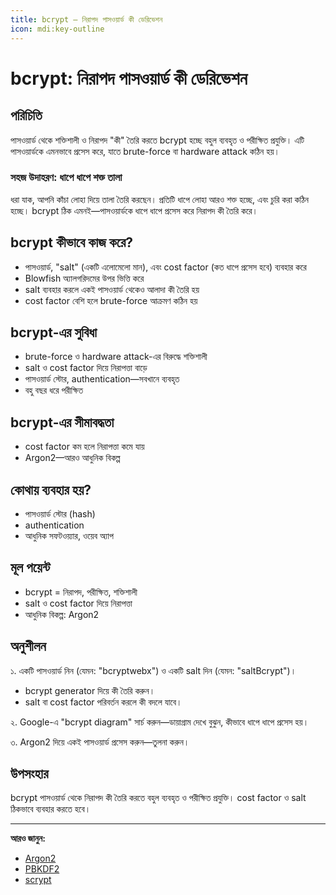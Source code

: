 ```yaml
---
title: bcrypt — নিরাপদ পাসওয়ার্ড কী ডেরিভেশন
icon: mdi:key-outline
---
```


# bcrypt: নিরাপদ পাসওয়ার্ড কী ডেরিভেশন

## পরিচিতি

পাসওয়ার্ড থেকে শক্তিশালী ও নিরাপদ "কী" তৈরি করতে bcrypt হচ্ছে বহুল ব্যবহৃত ও পরীক্ষিত প্রযুক্তি। এটি পাসওয়ার্ডকে এমনভাবে প্রসেস করে, যাতে brute-force বা hardware attack কঠিন হয়।

### সহজ উদাহরণ: ধাপে ধাপে শক্ত তালা

ধরা যাক, আপনি কাঁচা লোহা দিয়ে তালা তৈরি করছেন। প্রতিটি ধাপে লোহা আরও শক্ত হচ্ছে, এবং চুরি করা কঠিন হচ্ছে। bcrypt ঠিক এমনই—পাসওয়ার্ডকে ধাপে ধাপে প্রসেস করে নিরাপদ কী তৈরি করে।

## bcrypt কীভাবে কাজ করে?
- পাসওয়ার্ড, "salt" (একটি এলোমেলো মান), এবং cost factor (কত ধাপে প্রসেস হবে) ব্যবহার করে
- Blowfish অ্যালগরিদমের উপর ভিত্তি করে
- salt ব্যবহার করলে একই পাসওয়ার্ড থেকেও আলাদা কী তৈরি হয়
- cost factor বেশি হলে brute-force আক্রমণ কঠিন হয়

## bcrypt-এর সুবিধা
- brute-force ও hardware attack-এর বিরুদ্ধে শক্তিশালী
- salt ও cost factor দিয়ে নিরাপত্তা বাড়ে
- পাসওয়ার্ড স্টোর, authentication—সবখানে ব্যবহৃত
- বহু বছর ধরে পরীক্ষিত

## bcrypt-এর সীমাবদ্ধতা
- cost factor কম হলে নিরাপত্তা কমে যায়
- Argon2—আরও আধুনিক বিকল্প

## কোথায় ব্যবহার হয়?
- পাসওয়ার্ড স্টোর (hash)
- authentication
- আধুনিক সফটওয়্যার, ওয়েব অ্যাপ

## মূল পয়েন্ট
- bcrypt = নিরাপদ, পরীক্ষিত, শক্তিশালী
- salt ও cost factor দিয়ে নিরাপত্তা
- আধুনিক বিকল্প: Argon2

## অনুশীলন

১. একটি পাসওয়ার্ড নিন (যেমন: "bcryptwebx") ও একটি salt দিন (যেমন: "saltBcrypt")।
   - bcrypt generator দিয়ে কী তৈরি করুন।
   - salt বা cost factor পরিবর্তন করলে কী বদলে যাবে।

২. Google-এ "bcrypt diagram" সার্চ করুন—ডায়াগ্রাম দেখে বুঝুন, কীভাবে ধাপে ধাপে প্রসেস হয়।

৩. Argon2 দিয়ে একই পাসওয়ার্ড প্রসেস করুন—তুলনা করুন।

## উপসংহার

bcrypt পাসওয়ার্ড থেকে নিরাপদ কী তৈরি করতে বহুল ব্যবহৃত ও পরীক্ষিত প্রযুক্তি। cost factor ও salt ঠিকভাবে ব্যবহার করতে হবে।

---

**আরও জানুন:**
- [Argon2](/encryption/argon2)
- [PBKDF2](/encryption/pbkdf2)
- [scrypt](/encryption/scrypt)
